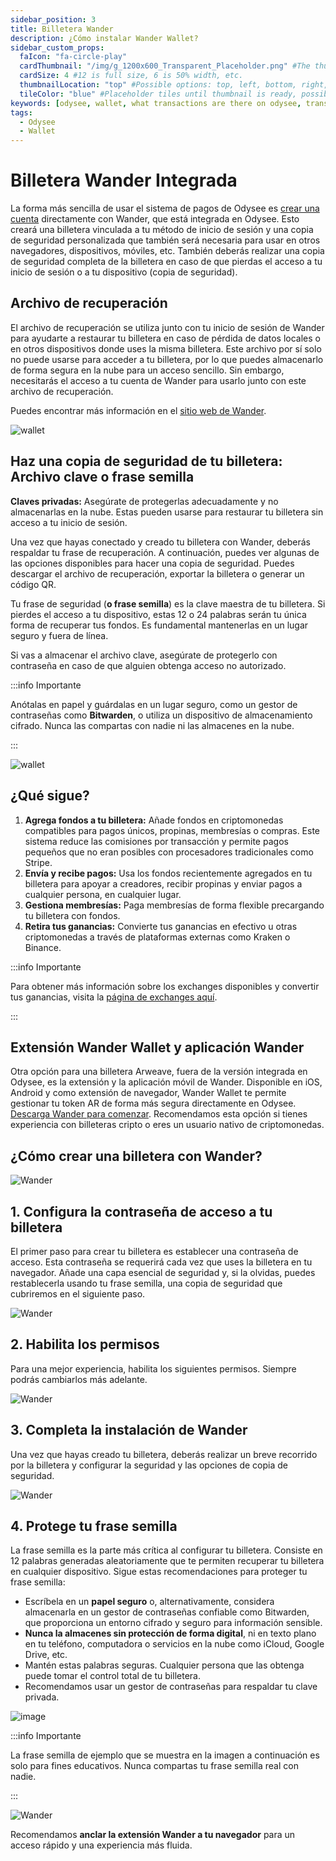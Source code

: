 ```yaml
---
sidebar_position: 3
title: Billetera Wander
description: ¿Cómo instalar Wander Wallet?
sidebar_custom_props:
  faIcon: "fa-circle-play"
  cardThumbnail: "/img/g_1200x600_Transparent_Placeholder.png" #The thumbnail on the category card.
  cardSize: 4 #12 is full size, 6 is 50% width, etc.
  thumbnailLocation: "top" #Possible options: top, left, bottom, right, none
  tileColor: "blue" #Placeholder tiles until thumbnail is ready, possible options: blue, cream, darkpurple, lightpurple, mauve, orange, pink, none
keywords: [odysee, wallet, what transactions are there on odysee, transaction on odysee, what do the transactions mean, what is a transaction]
tags:
  - Odysee
  - Wallet
---
```


# Billetera Wander Integrada

La forma más sencilla de usar el sistema de pagos de Odysee es [crear una cuenta](https://help.odysee.tv/es/category-monetization/setup) directamente con Wander, que está integrada en Odysee. Esto creará una billetera vinculada a tu método de inicio de sesión y una copia de seguridad personalizada que también será necesaria para usar en otros navegadores, dispositivos, móviles, etc. También deberás realizar una copia de seguridad completa de la billetera en caso de que pierdas el acceso a tu inicio de sesión o a tu dispositivo (copia de seguridad).

## Archivo de recuperación

El archivo de recuperación se utiliza junto con tu inicio de sesión de Wander para ayudarte a restaurar tu billetera en caso de pérdida de datos locales o en otros dispositivos donde uses la misma billetera. Este archivo por sí solo no puede usarse para acceder a tu billetera, por lo que puedes almacenarlo de forma segura en la nube para un acceso sencillo. Sin embargo, necesitarás el acceso a tu cuenta de Wander para usarlo junto con este archivo de recuperación.

Puedes encontrar más información en el [sitio web de Wander](https://www.wander.app/help/what-is-a-wander-connect-recovery-file).

![wallet](https://thumbs.odycdn.com/1971f33e3acacd51805ce51a8e3b257e.webp)

## Haz una copia de seguridad de tu billetera: Archivo clave o frase semilla

**Claves privadas:** Asegúrate de protegerlas adecuadamente y no almacenarlas en la nube. Estas pueden usarse para restaurar tu billetera sin acceso a tu inicio de sesión.

Una vez que hayas conectado y creado tu billetera con Wander, deberás respaldar tu frase de recuperación. A continuación, puedes ver algunas de las opciones disponibles para hacer una copia de seguridad. Puedes descargar el archivo de recuperación, exportar la billetera o generar un código QR.

Tu frase de seguridad (**o frase semilla**) es la clave maestra de tu billetera. Si pierdes el acceso a tu dispositivo, estas 12 o 24 palabras serán tu única forma de recuperar tus fondos. Es fundamental mantenerlas en un lugar seguro y fuera de línea.

Si vas a almacenar el archivo clave, asegúrate de protegerlo con contraseña en caso de que alguien obtenga acceso no autorizado.

:::info Importante

Anótalas en papel y guárdalas en un lugar seguro, como un gestor de contraseñas como **Bitwarden**, o utiliza un dispositivo de almacenamiento cifrado. Nunca las compartas con nadie ni las almacenes en la nube.

:::

![wallet](https://thumbs.odycdn.com/69c71c30f37b9d4b50195e40ec1ebfa3.webp)

## ¿Qué sigue?

1. **Agrega fondos a tu billetera:** Añade fondos en criptomonedas compatibles para pagos únicos, propinas, membresías o compras. Este sistema reduce las comisiones por transacción y permite pagos pequeños que no eran posibles con procesadores tradicionales como Stripe.
2. **Envía y recibe pagos:** Usa los fondos recientemente agregados en tu billetera para apoyar a creadores, recibir propinas y enviar pagos a cualquier persona, en cualquier lugar.
3. **Gestiona membresías:** Paga membresías de forma flexible precargando tu billetera con fondos.
4. **Retira tus ganancias:** Convierte tus ganancias en efectivo u otras criptomonedas a través de plataformas externas como Kraken o Binance.

:::info Importante

Para obtener más información sobre los exchanges disponibles y convertir tus ganancias, visita la [página de exchanges aquí](https://help.odysee.tv/es/category-monetization/exchanges).

:::

## Extensión Wander Wallet y aplicación Wander

Otra opción para una billetera Arweave, fuera de la versión integrada en Odysee, es la extensión y la aplicación móvil de Wander. Disponible en iOS, Android y como extensión de navegador, Wander Wallet te permite gestionar tu token AR de forma más segura directamente en Odysee. [Descarga Wander para comenzar](https://www.wander.app/). Recomendamos esta opción si tienes experiencia con billeteras cripto o eres un usuario nativo de criptomonedas.

## ¿Cómo crear una billetera con Wander?

![Wander](https://thumbs.odycdn.com/a556307b756714f7f557b24ed8c84176.webp)

## 1. Configura la contraseña de acceso a tu billetera

El primer paso para crear tu billetera es establecer una contraseña de acceso. Esta contraseña se requerirá cada vez que uses la billetera en tu navegador. Añade una capa esencial de seguridad y, si la olvidas, puedes restablecerla usando tu frase semilla, una copia de seguridad que cubriremos en el siguiente paso.

![Wander](https://thumbs.odycdn.com/b95dd8766a8e9046e156cbaa6cf2c5eb.webp)

## 2. Habilita los permisos

Para una mejor experiencia, habilita los siguientes permisos. Siempre podrás cambiarlos más adelante.

![Wander](https://thumbs.odycdn.com/d5e179a96bc28aa49d67bd0312cde654.webp)

## 3. Completa la instalación de Wander

Una vez que hayas creado tu billetera, deberás realizar un breve recorrido por la billetera y configurar la seguridad y las opciones de copia de seguridad.

![Wander](https://thumbs.odycdn.com/a3ecf90f44ecaa6ed936dcce89e646e3.webp)

## 4. Protege tu frase semilla

La frase semilla es la parte más crítica al configurar tu billetera. Consiste en 12 palabras generadas aleatoriamente que te permiten recuperar tu billetera en cualquier dispositivo. Sigue estas recomendaciones para proteger tu frase semilla:

* Escríbela en un **papel seguro** o, alternativamente, considera almacenarla en un gestor de contraseñas confiable como Bitwarden, que proporciona un entorno cifrado y seguro para información sensible.
* **Nunca la almacenes sin protección de forma digital**, ni en texto plano en tu teléfono, computadora o servicios en la nube como iCloud, Google Drive, etc.
* Mantén estas palabras seguras. Cualquier persona que las obtenga puede tomar el control total de tu billetera.
* Recomendamos usar un gestor de contraseñas para respaldar tu clave privada.

![image](https://thumbs.odycdn.com/d4ec69705ba5f6798bff432888dd8874.webp)

:::info Importante

La frase semilla de ejemplo que se muestra en la imagen a continuación es solo para fines educativos. Nunca compartas tu frase semilla real con nadie.

:::

![Wander](https://thumbs.odycdn.com/408f6d0653c98a801f1f29c3ef6e8721.webp)

Recomendamos **anclar la extensión Wander a tu navegador** para un acceso rápido y una experiencia más fluida.
